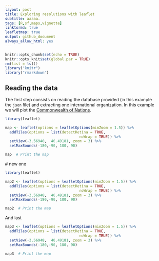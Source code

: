 ```yaml
---
layout: post
title: Exploring resolutions with leaflet
subtitle: aaaaa.
tags: [R,sf,maps,vignette]
linktormd: true
leafletmap: true
output: github_document
always_allow_html: yes
---
```




```r
knitr::opts_chunk$set(echo = TRUE)
knitr::opts_knit$set(global.par = TRUE)
rm(list = ls())
library("knitr")
library("rmarkdown")
```

## Reading the data
The first step consists on reading the database provided (in this example the `json` file) and extracting one international organization. In this example we will plot the [Commonwealth of Nations](https://en.wikipedia.org/wiki/Commonwealth_of_Nations).


```r
library(leaflet)

map <- leaflet(options = leafletOptions(minZoom = 1.5)) %>%
  addTiles(options = list(detectRetina = TRUE,
                                  noWrap = TRUE)) %>%
  setView(-3.56948,  40.49181, zoom = 3) %>%
  setMaxBounds(-180,-90, 180, 90)

map  # Print the map
```


 # new one


```r
library(leaflet)

map2 <- leaflet(options = leafletOptions(minZoom = 1.5)) %>%
  addTiles(options = list(detectRetina = TRUE,
                                  noWrap = TRUE)) %>%
  setView(-3.56948,  40.49181, zoom = 3) %>%
  setMaxBounds(-180,-90, 180, 90)

map2  # Print the map
```

And last

```r
map3 <- leaflet(options = leafletOptions(minZoom = 1.5)) %>%
  addTiles(options = list(detectRetina = TRUE,
                                  noWrap = TRUE)) %>%
  setView(-3.56948,  40.49181, zoom = 3) %>%
  setMaxBounds(-180,-90, 180, 90)

map3  # Print the map
```

